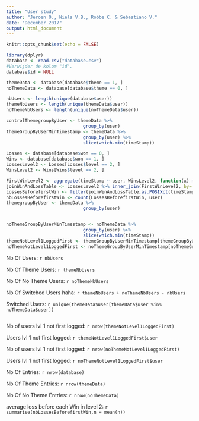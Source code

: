 ```yaml
---
title: "User study"
author: "Jeroen O., Niels V.B., Robbe C. & Sebastiano V."
date: "December 2017"
output: html_document
---
```


```r
knitr::opts_chunk$set(echo = FALSE)
```

```r
library(dplyr)
database <- read.csv("database.csv")
#Verwijder de kolom "id".
database$id = NULL

themeData <- database[database$theme == 1, ]
noThemeData <- database[database$theme == 0, ]

nbUsers <- length(unique(database$user))
themeNbUsers <- length(unique(themeData$user))
noThemeNbUsers <- length(unique(noThemeData$user))

controlThemegroupByUser <- themeData %>% 
                             group_by(user)
themeGroupByUserMinTimestamp <- themeData %>% 
                             group_by(user) %>% 
                             slice(which.min(timeStamp))

Losses <- database[database$won == 0, ]
Wins <- database[database$won == 1, ]
LossesLevel2 <- Losses[Losses$level == 2, ]
WinsLevel2 <- Wins[Wins$level == 2, ]

FirstWinLevel2 <- aggregate(timeStamp ~ user, WinsLevel2, function(x) min( as.POSIXct(x)))
joinWinAndLossTable <- LossesLevel2 %>% inner_join(FirstWinLevel2, by='user')
LossesBeforefirstWin <- filter(joinWinAndLossTable,as.POSIXct(timeStamp.x) < as.POSIXct(timeStamp.y))
nbLossesBeforefirstWin <- count(LossesBeforefirstWin, user)
themegroupByUser <- themeData %>% 
                             group_by(user)


noThemeGroupByUserMinTimestamp <- noThemeData %>% 
                             group_by(user) %>% 
                             slice(which.min(timeStamp))
themeNotLevel1LoggedFirst <- themeGroupByUserMinTimestamp[themeGroupByUserMinTimestamp$level != 1, ]
noThemeNotLevel1LoggedFirst <- noThemeGroupByUserMinTimestamp[noThemeGroupByUserMinTimestamp$level != 1, ]

```
Nb Of Users: `r nbUsers`

Nb Of Theme Users: `r themeNbUsers`

Nb Of No Theme Users: `r noThemeNbUsers`

Nb Of Switched Users haha: `r themeNbUsers + noThemeNbUsers - nbUsers`

Switched Users: `r unique(themeData$user[themeData$user %in% noThemeData$user])`
```r

```

Nb of users lvl 1 not first logged: `r nrow(themeNotLevel1LoggedFirst)`

Users lvl 1 not first logged: `r themeNotLevel1LoggedFirst$user`

Nb of users lvl 1 not first logged: `r nrow(noThemeNotLevel1LoggedFirst)`

Users lvl 1 not first logged: `r noThemeNotLevel1LoggedFirst$user`

Nb Of Entries: `r nrow(database)`

Nb Of Theme Entries: `r nrow(themeData)`

Nb Of No Theme Entries: `r nrow(noThemeData)`

average loss before each Win in level 2: `r summarise(nbLossesBeforefirstWin,n = mean(n))`

